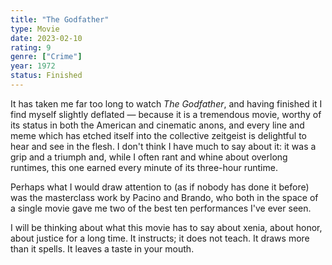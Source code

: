 ```yaml
---
title: "The Godfather"
type: Movie
date: 2023-02-10
rating: 9
genre: ["Crime"]
year: 1972
status: Finished
---
```


It has taken me far too long to watch _The Godfather_, and having finished it I find myself
slightly deflated — because it is a tremendous movie, worthy of its status in both the American
and cinematic anons, and every line and meme which has etched itself into the collective zeitgeist
is delightful to hear and see in the flesh. I don't think I have much to say about it: it was a grip
and a triumph and, while I often rant and whine about overlong runtimes, this one earned every minute
of its three-hour runtime.

Perhaps what I would draw attention to (as if nobody has done it before) was the masterclass work
by Pacino and Brando, who both in the space of a single movie gave me two of the best ten performances
I've ever seen.

I will be thinking about what this movie has to say about xenia, about honor, about justice for a long time.
It instructs; it does not teach. It draws more than it spells. It leaves a taste in your mouth.
